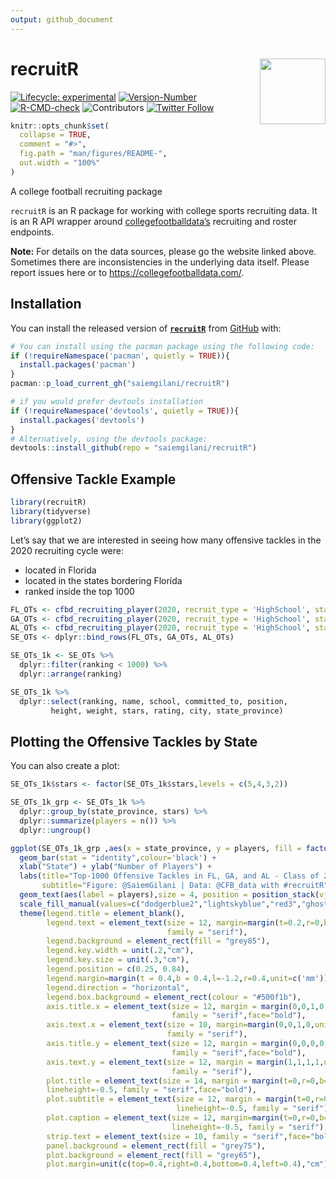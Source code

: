 ```yaml
---
output: github_document
---
```


<!-- README.md is generated from README.Rmd. Please edit that file -->

# recruitR <a href='http://saiemgilani.github.io/recruitR'><img src='man/figures/logo.png' align="right" height="105" /></a>

<!-- badges: start -->
[![Lifecycle: experimental](https://img.shields.io/badge/lifecycle-experimental-orange.svg?style=for-the-badge)](https://www.tidyverse.org/lifecycle/#experimental)
[![Version-Number](https://img.shields.io/github/r-package/v/saiemgilani/recruitR?label=recruitR&logo=R&logoColor=white&style=for-the-badge)](https://github.com/saiemgilani/recruitR) [![R-CMD-check](https://img.shields.io/github/workflow/status/saiemgilani/recruitR/R-CMD-check?label=R-CMD-Check&logo=R&logoColor=white&style=for-the-badge)](https://github.com/saiemgilani/recruitR/actions/workflows/R-CMD-check.yaml)
![Contributors](https://img.shields.io/github/contributors/saiemgilani/recruitR?style=for-the-badge)
[![Twitter Follow](https://img.shields.io/twitter/follow/saiemgilani?color=blue&label=%40saiemgilani&logo=twitter&style=for-the-badge)](https://twitter.com/saiemgilani)
<!-- badges: end -->

```r
knitr::opts_chunk$set(
  collapse = TRUE,
  comment = "#>",
  fig.path = "man/figures/README-",
  out.width = "100%"
)
```
A college football recruiting package


`recruitR` is an R package for working with college sports recruiting data. It is an R API wrapper around [collegefootballdata's](https://collegefootballdata.com/) recruiting and roster endpoints. 

__Note:__ For details on the data sources, please go the website linked above. Sometimes there are inconsistencies in the underlying data itself. Please report issues here or to [https://collegefootballdata.com/](https://collegefootballdata.com/). 

## Installation

You can install the released version of [**`recruitR`**](https://github.com/saiemgilani/recruitR/) from [GitHub](https://github.com/saiemgilani/recruitR) with:

``` r
# You can install using the pacman package using the following code:
if (!requireNamespace('pacman', quietly = TRUE)){
  install.packages('pacman')
}
pacman::p_load_current_gh("saiemgilani/recruitR")
```

``` r
# if you would prefer devtools installation
if (!requireNamespace('devtools', quietly = TRUE)){
  install.packages('devtools')
}
# Alternatively, using the devtools package:
devtools::install_github(repo = "saiemgilani/recruitR")
```


## Offensive Tackle Example
```r
library(recruitR)
library(tidyverse)
library(ggplot2)
```
Let's say that we are interested in seeing how many offensive tackles in the 2020 recruiting cycle were:

 - located in Florida 
 - located in the states bordering Florida 
 - ranked inside the top 1000

```r
FL_OTs <- cfbd_recruiting_player(2020, recruit_type = 'HighSchool', state='FL', position ='OT')
GA_OTs <- cfbd_recruiting_player(2020, recruit_type = 'HighSchool', state='GA', position ='OT')
AL_OTs <- cfbd_recruiting_player(2020, recruit_type = 'HighSchool', state='AL', position ='OT')
SE_OTs <- dplyr::bind_rows(FL_OTs, GA_OTs, AL_OTs)

SE_OTs_1k <- SE_OTs %>% 
  dplyr::filter(ranking < 1000) %>% 
  dplyr::arrange(ranking)

SE_OTs_1k %>% 
  dplyr::select(ranking, name, school, committed_to, position, 
         height, weight, stars, rating, city, state_province)
```
## Plotting the Offensive Tackles by State

You can also create a plot:

```r
SE_OTs_1k$stars <- factor(SE_OTs_1k$stars,levels = c(5,4,3,2))

SE_OTs_1k_grp <- SE_OTs_1k %>%
  dplyr::group_by(state_province, stars) %>%
  dplyr::summarize(players = n()) %>% 
  dplyr::ungroup()

ggplot(SE_OTs_1k_grp ,aes(x = state_province, y = players, fill = factor(stars))) +
  geom_bar(stat = "identity",colour='black') +
  xlab("State") + ylab("Number of Players") +
  labs(title="Top-1000 Offensive Tackles in FL, GA, and AL - Class of 2020",
       subtitle="Figure: @SaiemGilani | Data: @CFB_data with #recruitR")+
  geom_text(aes(label = players),size = 4, position = position_stack(vjust = 0.5))+
  scale_fill_manual(values=c("dodgerblue2","lightskyblue","red3","ghostwhite"))+
  theme(legend.title = element_blank(),
        legend.text = element_text(size = 12, margin=margin(t=0.2,r=0,b=0.2,l=-1.2,unit=c("mm")), 
                                   family = "serif"),
        legend.background = element_rect(fill = "grey85"),
        legend.key.width = unit(.2,"cm"),
        legend.key.size = unit(.3,"cm"),
        legend.position = c(0.25, 0.84),
        legend.margin=margin(t = 0.4,b = 0.4,l=-1.2,r=0.4,unit=c('mm')),
        legend.direction = "horizontal",
        legend.box.background = element_rect(colour = "#500f1b"),
        axis.title.x = element_text(size = 12, margin = margin(0,0,1,0,unit=c("mm")), 
                                    family = "serif",face="bold"),
        axis.text.x = element_text(size = 10, margin=margin(0,0,1,0,unit=c("mm")),
                                   family = "serif"),
        axis.title.y = element_text(size = 12, margin = margin(0,0,0,0,unit=c("mm")), 
                                    family = "serif",face="bold"),
        axis.text.y = element_text(size = 12, margin = margin(1,1,1,1,unit=c("mm")), 
                                    family = "serif"),
        plot.title = element_text(size = 14, margin = margin(t=0,r=0,b=1.5,l=0,unit=c("mm")),
        lineheight=-0.5, family = "serif",face="bold"),
        plot.subtitle = element_text(size = 12, margin = margin(t=0,r=0,b=2,l=0,unit=c("mm")), 
                                     lineheight=-0.5, family = "serif"),
        plot.caption = element_text(size = 12, margin=margin(t=0,r=0,b=0,l=0,unit=c("mm")),
                                    lineheight=-0.5, family = "serif"),
        strip.text = element_text(size = 10, family = "serif",face="bold"),
        panel.background = element_rect(fill = "grey75"),
        plot.background = element_rect(fill = "grey65"),
        plot.margin=unit(c(top=0.4,right=0.4,bottom=0.4,left=0.4),"cm"))

```

